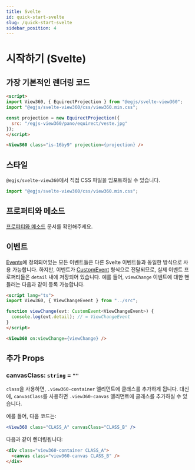 ```yaml
---
title: Svelte
id: quick-start-svelte
slug: /quick-start-svelte
sidebar_position: 4
---
```


# 시작하기 (Svelte)
## 가장 기본적인 렌더링 코드
```html
<script>
import View360, { EquirectProjection } from "@egjs/svelte-view360";
import "@egjs/svelte-view360/css/view360.min.css";

const projection = new EquirectProjection({
  src: "/egjs-view360/pano/equirect/veste.jpg"
});
</script>

<View360 class="is-16by9" projection={projection} />
```

## 스타일
`@egjs/svelte-view360`에서 직접 CSS 파일을 임포트하실 수 있습니다.
```js
import "@egjs/svelte-view360/css/view360.min.css";
```

## 프로퍼티와 메소드
[프로퍼티와 메소드](/docs/properties-and-methods) 문서를 확인해주세요.

## 이벤트
[Events](/docs/events)에 정의되어있는 모든 이벤트들은 다른 Svelte 이벤트들과 동일한 방식으로 사용 가능합니다.
하지만, 이벤트가 [CustomEvent](https://developer.mozilla.org/en-US/docs/Web/API/CustomEvent) 형식으로 전달되므로, 실제 이벤트 프로퍼티들은 `detail` 내에 저장되어 있습니다.
예를 들어, `viewChange` 이벤트에 대한 핸들러는 다음과 같이 등록 가능합니다.

```html
<script lang="ts">
import View360, { ViewChangeEvent } from "../src";

function viewChange(evt: CustomEvent<ViewChangeEvent>) {
  console.log(evt.detail); // = ViewChangeEvent
}
</script>

<View360 on:viewChange={viewChange} />
```

## 추가 Props
### canvasClass: `string` = `""`
`class`을 사용하면, `.view360-container` 엘리먼트에 클래스를 추가하게 됩니다.
대신에, `canvasClass`를 사용하면 `.view360-canvas` 엘리먼트에 클래스를 추가하실 수 있습니다.

예를 들어, 다음 코드는:
```jsx
<View360 class="CLASS_A" canvasClass="CLASS_B" />
```

다음과 같이 렌더링됩니다:
```html
<div class="view360-container CLASS_A">
  <canvas class="view360-canvas CLASS_B" />
</div>
```
